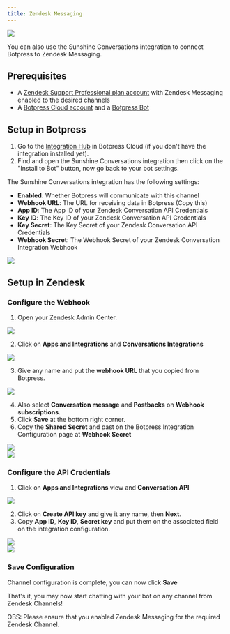 ```yaml
---
title: Zendesk Messaging
---
```


<img src="./assets/sunshine-conversation-zendesk.png" />

You can also use the Sunshine Conversations integration to connect Botpress to Zendesk Messaging.

## Prerequisites

* A [Zendesk Support Professional plan account](https://www.zendesk.com.br/pricing/support) with Zendesk Messaging enabled to the desired channels
* A [Botpress Cloud account](https://sso.botpress.cloud) and a [Botpress Bot](/learn/get-started/quick-start)

## Setup in Botpress

1. Go to the [Integration Hub](https://app.botpress.cloud/hub) in Botpress Cloud (if you don't have the integration installed yet).
2. Find and open the Sunshine Conversations integration then click on the "Install to Bot" button, now go back to your bot settings.

The Sunshine Conversations integration has the following settings:

* **Enabled**: Whether Botpress will communicate with this channel
* **Webhook URL**: The URL for receiving data in Botpress (Copy this)
* **App ID**: The App ID of your Zendesk Conversation API Credentials
* **Key ID**: The Key ID of your Zendesk Conversation API Credentials
* **Key Secret**: The Key Secret of your Zendesk Conversation API Credentials
* **Webhook Secret**: The Webhook Secret of your Zendesk Conversation Integration Webhook

<img src="./assets/sunshine-conversation-config.png" />

## Setup in Zendesk

### Configure the Webhook

1. Open your Zendesk Admin Center.

<img src="./assets/zendesk-admin-center.png" />

2. Click on **Apps and Integrations** and **Conversations Integrations**

<img src="./assets/zendesk-integrations.png" />

3. Give any name and put the **webhook URL** that you copied from Botpress.

<img src="./assets/zendesk-webhooks.png" />

4. Also select **Conversation message** and **Postbacks** on **Webhook subscriptions**.
5. Click **Save** at the bottom right corner.
6. Copy the **Shared Secret** and past on the Botpress Integration Configuration page at **Webhook Secret**

<img src="./assets/zendesk-secret.png" />

<br />

<img src="./assets/sunshine-conversation-integration-config.png" />

### Configure the API Credentials

1. Click on **Apps and Integrations** view and **Conversation API**

<img src="./assets/zendesk-conversations-api.png" />

2. Click on **Create API key** and give it any name, then **Next**.
3. Copy **App ID**, **Key ID**, **Secret key** and put them on the associated field on the integration configuration.

<img src="./assets/sunshine-conversation-integration-config-2.png" />

<br />

<img src="./assets/sunshine-conversation-shared-secrets.png" />

### Save Configuration

Channel configuration is complete, you can now click **Save**

That's it, you may now start chatting with your bot on any channel from Zendesk Channels!

OBS: Please ensure that you enabled Zendesk Messaging for the required Zendesk Channel.
